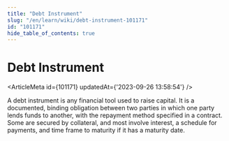 ```yaml
---
title: "Debt Instrument"
slug: "/en/learn/wiki/debt-instrument-101171"
id: "101171"
hide_table_of_contents: true
---
```



# Debt Instrument

<ArticleMeta id={101171} updatedAt={'2023-09-26 13:58:54'} />
<div className='border-solid border-b border-t-0 my-4 border-[var(--ifm-color-gray-300)]' />

A debt instrument is any financial tool used to raise capital. It is a documented, binding obligation between two parties in which one party lends funds to another, with the repayment method specified in a contract. Some are secured by collateral, and most involve interest, a schedule for payments, and time frame to maturity if it has a maturity date.

